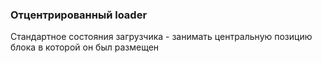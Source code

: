 
### Отцентрированный loader

Стандартное состояния загрузчика - занимать центральную позицию блока в которой он был размещен

<Canvas of={LoaderStories.NotFilled} meta={LoaderStories} />
